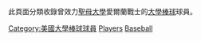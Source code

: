此頁面分類收錄曾效力[[聖母大學|聖母大學]]愛爾蘭戰士的[[大學棒球|大學棒球]]球員。

[[Category:美國大學棒球球員|Category:美國大學棒球球員]]
[[Category:聖母大學愛爾蘭戰士棒球隊|Players]]
[[Category:聖母大學愛爾蘭戰士運動員|Baseball]]